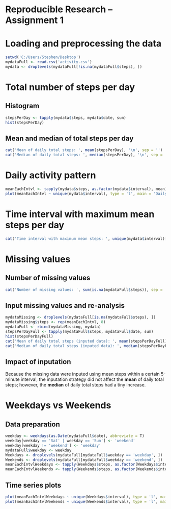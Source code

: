 Reproducible Research -- Assignment 1
========================================================

# Loading and preprocessing the data

```r
setwd('C:/Users/Stephen/Desktop')
mydataFull <- read.csv('activity.csv')
mydata <- droplevels(mydataFull[!is.na(mydataFull$steps), ])
```

# Total number of steps per day

## Histogram

```r
stepsPerDay <- tapply(mydata$steps, mydata$date, sum)
hist(stepsPerDay)
```

## Mean and median of total steps per day

```r
cat('Mean of daily total steps: ', mean(stepsPerDay), '\n', sep = '')
cat('Median of daily total steps: ', median(stepsPerDay), '\n', sep = '')
```

# Daily activity pattern

```r
meanEachIntvl <- tapply(mydata$steps, as.factor(mydata$interval), mean)
plot(meanEachIntvl ~ unique(mydata$interval), type = 'l', main = 'Daily activity pattern')
```

# Time interval with maximum mean steps per day

```r
cat('Time interval with maximum mean steps: ', unique(mydata$interval)[which(meanEachIntvl==max(meanEachIntvl))], sep = '')
```

# Missing values

## Number of missing values

```r
cat('Number of missing values: ', sum(is.na(mydataFull$steps)), sep = '')
```

## Input missing values and re-analysis

```r
mydataMissing <- droplevels(mydataFull[is.na(mydataFull$steps), ])
mydataMissing$steps <- rep(meanEachIntvl, 8)
mydataFull <- rbind(mydataMissing, mydata)
stepsPerDayFull <- tapply(mydataFull$steps, mydataFull$date, sum)
hist(stepsPerDayFull)
cat('Mean of daily total steps (inputed data): ', mean(stepsPerDayFull), '\n', sep = '')
cat('Median of daily total steps (inputed data): ', median(stepsPerDayFull), '\n', sep = '')
```

## Impact of inputation

Because the missing data were inputed using mean steps within a certain 5-minute interval, the inputation strategy did not affect the **mean** of daily total steps; however, the **median** of daily total steps had a tiny increase.

# Weekdays vs Weekends

## Data preparation

```r
weekday <- weekdays(as.Date(mydataFull$date), abbreviate = T)
weekday[weekday == 'Sat' | weekday == 'Sun'] <- 'weekend'
weekday[weekday != 'weekend'] <- 'weekday'
mydataFull$weekday <- weekday
Weekdays <- droplevels(mydataFull[mydataFull$weekday == 'weekday', ])
Weekends <- droplevels(mydataFull[mydataFull$weekday == 'weekend', ])
meanEachIntvlWeekdays <- tapply(Weekdays$steps, as.factor(Weekdays$interval), mean)
meanEachIntvlWeekends <- tapply(Weekends$steps, as.factor(Weekends$interval), mean)
```

## Time series plots

```r
plot(meanEachIntvlWeekdays ~ unique(Weekdays$interval), type = 'l', main = 'Weekdays')
plot(meanEachIntvlWeekends ~ unique(Weekends$interval), type = 'l', main = 'Weekends')
```
